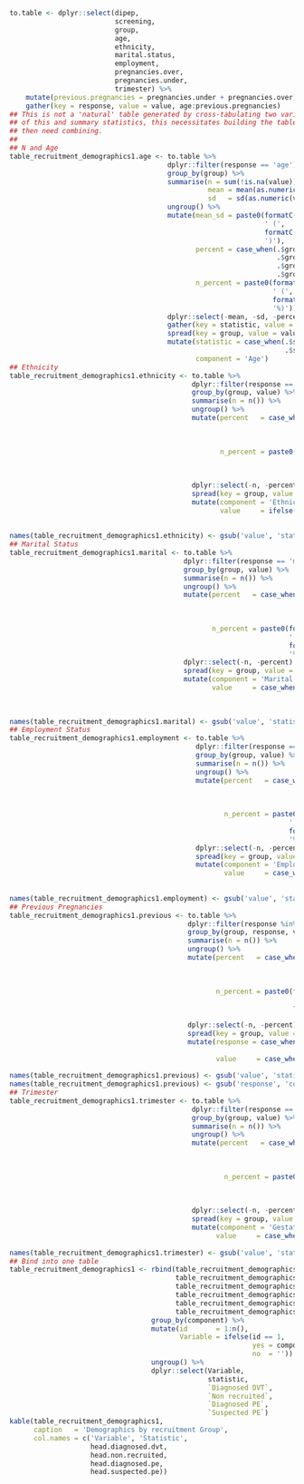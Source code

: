 ```r
to.table <- dplyr::select(dipep,
                          screening,
                          group,
                          age,
                          ethnicity,
                          marital.status,
                          employment,
                          pregnancies.over,
                          pregnancies.under,
                          trimester) %>%
    mutate(previous.pregnancies = pregnancies.under + pregnancies.over) %>%
    gather(key = response, value = value, age:previous.pregnancies)
## This is not a 'natural' table generated by cross-tabulating two variables it is a mixture
## of this and summary statistics, this necessitates building the table as components which
## then need combining.
##
## N and Age
table_recruitment_demographics1.age <- to.table %>%
                                       dplyr::filter(response == 'age') %>%
                                       group_by(group) %>%
                                       summarise(n = sum(!is.na(value)),
                                                 mean = mean(as.numeric(value), na.rm = TRUE),
                                                 sd   = sd(as.numeric(value), na.rm = TRUE)) %>%
                                       ungroup() %>%
                                       mutate(mean_sd = paste0(formatC(mean, format = 'f', digits = digits),
                                                               ' (',
                                                               formatC(sd, format = 'f', digits = digits),
                                                               ')'),
                                              percent = case_when(.$group == 'Diagnosed DVT' ~ (100 * .$n) / n.diagnosed.dvt,
                                                                  .$group == 'Diagnosed PE' ~ (100 * .$n) / n.diagnosed.pe,
                                                                  .$group == 'Non recruited' ~ (100 * .$n) / n.non.recruited,
                                                                  .$group == 'Suspected PE' ~ (100 * .$n) / n.suspected.pe),
                                              n_percent = paste0(formatC(n, format = 'f', digits = 0),
                                                                 ' (',
                                                                 formatC(percent, format = 'f', digits = digits.percent),
                                                                 '%)')) %>%
                                       dplyr::select(-mean, -sd, -percent, -n) %>%
                                       gather(key = statistic, value = value, mean_sd:n_percent) %>%
                                       spread(key = group, value = value) %>%
                                       mutate(statistic = case_when(.$statistic == 'mean_sd'   ~ 'Mean (SD)',
                                                                    .$statistic == 'n_percent' ~ 'N (%)'),
                                              component = 'Age')
## Ethnicity
table_recruitment_demographics1.ethnicity <- to.table %>%
                                             dplyr::filter(response == 'ethnicity') %>%
                                             group_by(group, value) %>%
                                             summarise(n = n()) %>%
                                             ungroup() %>%
                                             mutate(percent   = case_when(.$group == 'Diagnosed DVT' ~ (100 * .$n) / n.diagnosed.dvt,
                                                                          .$group == 'Diagnosed PE' ~ (100 * .$n) / n.diagnosed.pe,
                                                                          .$group == 'Non recruited' ~ (100 * .$n) / n.non.recruited,
                                                                          .$group == 'Suspected PE' ~ (100 * .$n) / n.suspected.pe),
                                                    n_percent = paste0(formatC(n, format = 'f', digits = 0),
                                                                       ' (',
                                                                       formatC(percent, format = 'f', digits = digits.percent),
                                                                       '%)')) %>%
                                             dplyr::select(-n, -percent) %>%
                                             spread(key = group, value = n_percent) %>%
                                             mutate(component = 'Ethnicity',
                                                    value     = ifelse(is.na(value),
                                                                       yes = 'Missing',
                                                                       no  = value))
names(table_recruitment_demographics1.ethnicity) <- gsub('value', 'statistic', names(table_recruitment_demographics1.ethnicity))
## Marital Status
table_recruitment_demographics1.marital <- to.table %>%
                                           dplyr::filter(response == 'marital.status') %>%
                                           group_by(group, value) %>%
                                           summarise(n = n()) %>%
                                           ungroup() %>%
                                           mutate(percent   = case_when(.$group == 'Diagnosed DVT' ~ (100 * .$n) / n.diagnosed.dvt,
                                                                        .$group == 'Diagnosed PE' ~ (100 * .$n) / n.diagnosed.pe,
                                                                        .$group == 'Non recruited' ~ (100 * .$n) / n.non.recruited,
                                                                        .$group == 'Suspected PE' ~ (100 * .$n) / n.suspected.pe),
                                                  n_percent = paste0(formatC(n, format = 'f', digits = 0),
                                                                     ' (',
                                                                     formatC(percent, format = 'f', digits = digits.percent),
                                                                     '%)')) %>%
                                           dplyr::select(-n, -percent) %>%
                                           spread(key = group, value = n_percent) %>%
                                           mutate(component = 'Marital Status',
                                                  value     = case_when(is.na(.$value)          ~ 'Missing',
                                                                        .$value == 'cohabiting' ~ 'Cohabiting',
                                                                        .$value == 'married' ~ 'Married',
                                                                        .$value == 'single' ~ 'Single'))
names(table_recruitment_demographics1.marital) <- gsub('value', 'statistic', names(table_recruitment_demographics1.marital))
## Employment Status
table_recruitment_demographics1.employment <- to.table %>%
                                              dplyr::filter(response == 'employment') %>%
                                              group_by(group, value) %>%
                                              summarise(n = n()) %>%
                                              ungroup() %>%
                                              mutate(percent   = case_when(.$group == 'Diagnosed DVT' ~ (100 * .$n) / n.diagnosed.dvt,
                                                                           .$group == 'Diagnosed PE' ~ (100 * .$n) / n.diagnosed.pe,
                                                                           .$group == 'Non recruited' ~ (100 * .$n) / n.non.recruited,
                                                                           .$group == 'Suspected PE' ~ (100 * .$n) / n.suspected.pe),
                                                     n_percent = paste0(formatC(n, format = 'f', digits = 0),
                                                                     ' (',
                                                                     formatC(percent, format = 'f', digits = digits),
                                                                     '%)')) %>%
                                              dplyr::select(-n, -percent) %>%
                                              spread(key = group, value = n_percent) %>%
                                              mutate(component = 'Employment Status',
                                                     value     = case_when(is.na(.$value)   ~ 'Missing',
                                                                           .$value == 'Yes' ~ 'Employed',
                                                                           .$value == 'No'  ~ 'Unemployed'))
names(table_recruitment_demographics1.employment) <- gsub('value', 'statistic', names(table_recruitment_demographics1.employment))
## Previous Pregnancies
table_recruitment_demographics1.previous <- to.table %>%
                                            dplyr::filter(response %in% c('pregnancies.under', 'pregnancies.over')) %>%
                                            group_by(group, response, value) %>%
                                            summarise(n = n()) %>%
                                            ungroup() %>%
                                            mutate(percent   = case_when(.$group == 'Diagnosed DVT' ~ (100 * .$n) / n.diagnosed.dvt,
                                                                         .$group == 'Diagnosed PE' ~ (100 * .$n) / n.diagnosed.pe,
                                                                         .$group == 'Non recruited' ~ (100 * .$n) / n.non.recruited,
                                                                         .$group == 'Suspected PE' ~ (100 * .$n) / n.suspected.pe),
                                                   n_percent = paste0(formatC(n, format = 'f', digits = 0),
                                                                      ' (',
                                                                      formatC(percent, format = 'f', digits = digits.percent),
                                                                      '%)')) %>%
                                            dplyr::select(-n, -percent) %>%
                                            spread(key = group, value = n_percent) %>%
                                            mutate(response = case_when(.$response == 'pregnancies.over' ~ 'Pregnancies > 24 weeks',
                                                                        .$response == 'pregnancies.under' ~ 'Pregnancies < 24 weeks'),
                                                   value     = case_when(is.na(.$value)   ~ 'Missing',
                                                                         !is.na(.$value)  ~ .$value))
names(table_recruitment_demographics1.previous) <- gsub('value', 'statistic', names(table_recruitment_demographics1.previous))
names(table_recruitment_demographics1.previous) <- gsub('response', 'component', names(table_recruitment_demographics1.previous))
## Trimester
table_recruitment_demographics1.trimester <- to.table %>%
                                             dplyr::filter(response == 'trimester') %>%
                                             group_by(group, value) %>%
                                             summarise(n = n()) %>%
                                             ungroup() %>%
                                             mutate(percent   = case_when(.$group == 'Diagnosed DVT' ~ (100 * .$n) / n.diagnosed.dvt,
                                                                          .$group == 'Diagnosed PE' ~ (100 * .$n) / n.diagnosed.pe,
                                                                          .$group == 'Non recruited' ~ (100 * .$n) / n.non.recruited,
                                                                          .$group == 'Suspected PE' ~ (100 * .$n) / n.suspected.pe),
                                                     n_percent = paste0(formatC(n, format = 'f', digits = 0),
                                                                        ' (',
                                                                        formatC(percent, format = 'f', digits = digits),
                                                                        '%)')) %>%
                                             dplyr::select(-n, -percent) %>%
                                             spread(key = group, value = n_percent) %>%
                                             mutate(component = 'Gestational Age',
                                                   value     = case_when(is.na(.$value)   ~ 'Missing',
                                                                         !is.na(.$value)  ~ .$value))
names(table_recruitment_demographics1.trimester) <- gsub('value', 'statistic', names(table_recruitment_demographics1.trimester))
## Bind into one table
table_recruitment_demographics1 <- rbind(table_recruitment_demographics1.age,
                                         table_recruitment_demographics1.ethnicity,
                                         table_recruitment_demographics1.marital,
                                         table_recruitment_demographics1.employment,
                                         table_recruitment_demographics1.previous,
                                         table_recruitment_demographics1.trimester) %>%
                                   group_by(component) %>%
                                   mutate(id       = 1:n(),
                                          Variable = ifelse(id == 1,
                                                            yes = component,
                                                            no  = '')) %>%
                                   ungroup() %>%
                                   dplyr::select(Variable,
                                                 statistic,
                                                 `Diagnosed DVT`,
                                                 `Non recruited`,
                                                 `Diagnosed PE`,
                                                 `Suspected PE`)
kable(table_recruitment_demographics1,
      caption   = 'Demographics by recruitment Group',
      col.names = c('Variable', 'Statistic',
                    head.diagnosed.dvt,
                    head.non.recruited,
                    head.diagnosed.pe,
                    head.suspected.pe))

```
